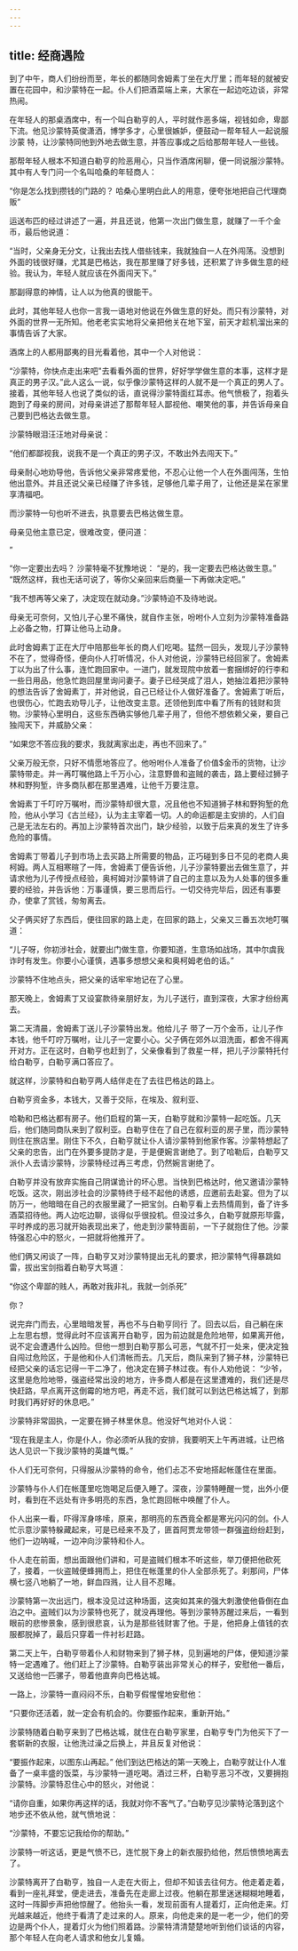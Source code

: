 ```yaml
---
---
---
```

title: 经商遇险
---



到了中午，商人们纷纷而至，年长的都随同舍姆素丁坐在大厅里；而年轻的就被安置在花园中，和沙蒙特在一起。仆人们把酒菜端上来，大家在一起边吃边谈，非常热闹。

在年轻人的那桌酒席中，有一个叫白勒亨的人，平时就作恶多端，视钱如命，卑鄙下流。他见沙蒙特英俊潇洒，博学多才，心里很嫉妒，便鼓动一帮年轻人一起说服沙蒙
特，让沙蒙特同他到外地去做生意，并答应事成之后给那帮年轻人一些钱。

那帮年轻人根本不知道白勒亨的险恶用心，只当作酒席闲聊，便一同说服沙蒙特。其中有人专门问一个名叫哈桑的年轻商人：

“你是怎么找到攒钱的门路的？
哈桑心里明白此人的用意，便夸张地把自己代理商贩”

运送布匹的经过讲述了一遍，并且还说，他第一次出门做生意，就赚了一千个金币，最后他说道：

“当时，父亲身无分文，让我出去找人借些钱来，我就独自一人在外闯荡。没想到外面的钱很好赚，尤其是巴格达，我在那里赚了好多钱，还积累了许多做生意的经验。我认为，年轻人就应该在外面闯天下。”

那副得意的神情，让人以为他真的很能干。

此时，其他年轻人也你一言我一语地对他说在外做生意的好处。而只有沙蒙特，对外面的世界一无所知。他老老实实地将父亲把他关在地下室，前天才趁机溜出来的事情告诉了大家。

酒席上的人都用鄙夷的目光看着他，其中一个人对他说：

“沙蒙特，你快点走出来吧"去看看外面的世界，好好学学做生意的本事，这样才是真正的男子汉。”此人这么一说，似乎像沙蒙特这样的人就不是一个真正的男人了。接着，其他年轻人也说了类似的话，直说得沙蒙特面红耳赤。他气愤极了，抱着头跑到了母亲的房间，对母亲讲述了那帮年轻人鄙视他、嘲笑他的事，并告诉母亲自己要到巴格达去做生意。

沙蒙特眼泪汪汪地对母亲说：



“他们都鄙视我，说我不是一个真正的男子汉，不敢出外去闯天下。”

母亲耐心地劝导他，告诉他父亲非常疼爱他，不忍心让他一个人在外面闯荡，生怕他出意外。并且还说父亲已经赚了许多钱，足够他几辈子用了，让他还是呆在家里享清福吧。

而沙蒙特一句也听不进去，执意要去巴格达做生意。

母亲见他主意已定，很难改变，便问道：

”

“你一定要出去吗？
沙蒙特毫不犹豫地说：
“是的，我一定要去巴格达做生意。”
“既然这样，我也无话可说了，等你父亲回来后商量一下再做决定吧。”

“我不想再等父亲了，决定现在就动身。”沙蒙特迫不及待地说。

母亲无可奈何，又怕儿子心里不痛快，就自作主张，吩咐仆人立刻为沙蒙特准备路上必备之物，打算让他马上动身。

此时舍姆素丁正在大厅中陪那些年长的商人们吃喝。猛然一回头，发现儿子沙蒙特不在了，觉得奇怪，便向仆人打听情况，仆人对他说，沙蒙特已经回家了。舍姆素丁以为出了什么事，连忙跑回家中。一进门，就发现院中放着一套捆绑好的行李和一些日用品，他急忙跑回屋里询问妻子。妻子已经哭成了泪人，她抽泣着把沙蒙特的想法告诉了舍姆素丁，并对他说，自己已经让仆人做好准备了。舍姆素丁听后，也很伤心，忙跑去劝导儿子，让他改变主意。还领他到库中看了所有的钱财和货物。沙蒙特心里明白，这些东西确实够他几辈子用了，但他不想依赖父亲，要自己
独闯天下，并威胁父亲：

“如果您不答应我的要求，我就离家出走，再也不回来了。”

父亲万般无奈，只好不情愿地答应了。他吩咐仆人准备了价值$金币的货物，让沙蒙特带走。并一再叮嘱他路上千万小心，注意野兽和盗贼的袭击，路上要经过狮子林和野狗堑，许多商队都在那里遇难，让他千万要注意。

舍姆素丁千叮咛万嘱咐，而沙蒙特却很大意，况且他也不知道狮子林和野狗堑的危险，他从小学习《古兰经》，认为主主宰着一切。人的命运都是主安排的，人们自己是无法左右的。再加上沙蒙特首次出门，缺少经验，以致于后来真的发生了许多危险的事情。

舍姆素丁带着儿子到市场上去买路上所需要的物品，正巧碰到多日不见的老商人奥柯姆。两人互相寒暄了一阵，舍姆素丁便告诉他，儿子沙蒙特要出去做生意了，并请求他为儿子传授点经验，奥柯姆对沙蒙特讲了自己的主意以及为人处事的很多重要的经验，并告诉他：万事谨慎，要三思而后行。一切交待完毕后，因还有事要办，使拿了赏钱，匆匆离去。

父子俩买好了东西后，便往回家的路上走，在回家的路上，父亲又三番五次地叮嘱道：

“儿子呀，你初涉社会，就要出门做生意，你要知道，生意场如战场，其中尔虞我诈时有发生。你要小心谨慎，遇事多想想父亲和奥柯姆老伯的话。”

沙蒙特不住地点头，把父亲的话牢牢地记在了心里。

那天晚上，舍姆素丁又设宴款待亲朋好友，为儿子送行，直到深夜，大家才纷纷离去。

第二天清晨，舍姆素丁送儿子沙蒙特出发。他给儿子
带了一万个金币，让儿子作本钱，他千叮咛万嘱咐，让儿子一定要小心。父子俩在郊外以泪洗面，都舍不得离开对方。正在这时，白勒亨也赶到了，父亲像看到了救星一样，把儿子沙蒙特托付给白勒亨，白勒亨满口答应了。

就这样，沙蒙特和白勒亨两人结伴走在了去往巴格达的路上。

白勒亨资金多，本钱大，又善于交际，在埃及、叙利亚、

哈勒和巴格达都有房子。他们启程的第一天，白勒亨就和沙蒙特一起吃饭。几天后，他们随同商队来到了叙利亚。白勒亨住在了自己在叙利亚的房子里，而沙蒙特则住在旅店里。刚住下不久，白勒亨就让仆人请沙蒙特到他家作客。沙蒙特想起了父亲的忠告，出门在外要多提防才是，于是便婉言谢绝了。到了哈勒后，白勒亨又派仆人去请沙蒙特，沙蒙特经过再三考虑，仍然婉言谢绝了。

白勒亨并没有放弃实施自己阴谋诡计的坏心思。当快到巴格达时，他又邀请沙蒙特吃饭。这次，刚出涉社会的沙蒙特终于经不起他的诱惑，应邀前去赴宴。但为了以防万一，他暗暗在自己的衣服里藏了一把宝剑。白勒亨看上去热情周到，备了许多酒菜招待他。两人边吃边聊，谈得似乎很投机。但没过多久，白勒亨就原形毕露，平时养成的恶习就开始表现出来了，他走到沙蒙特面前，一下子就抱住了他。沙蒙特强忍心中的怒火，一把就将他推开了。

他们俩又闲谈了一阵，白勒亨又对沙蒙特提出无礼的要求，把沙蒙特气得暴跳如雷，拔出宝剑指着白勒亨大骂道：

“你这个卑鄙的贱人，再敢对我非礼，我就一剑杀死”

你？

说完弃门而去，心里暗暗发誓，再也不与白勒亨同行
了。回去以后，自己躺在床上左思右想，觉得此时不应该离开白勒亨，因为前边就是危险地带，如果离开他，说不定会遭遇什么凶险。但他一想到白勒亨那么可恶，气就不打一处来，便决定独自闯过危险区，于是他和仆人们清帐而去。几天后，商队来到了狮子林，沙蒙特已经把父亲的话忘记得一干二净了，他决定在狮子林过夜。有仆人劝他说：
“少爷，这里是危险地带，强盗经常出没的地方，许多商人都是在这里遭难的，我们还是尽快赶路，早点离开这倒霉的地方吧，再走不远，我们就可以到达巴格达城了，到那时我们再好好的休息吧。”

沙蒙特非常固执，一定要在狮子林里休息。他没好气地对仆人说：

“现在我是主人，你是仆人，你必须听从我的安排，我要明天上午再进城，让巴格达人见识一下我沙蒙特的英雄气慨。”

仆人们无可奈何，只得服从沙蒙特的命令，他们忐忑不安地搭起帐蓬住在里面。

沙蒙特与仆人们在帐蓬里吃饱喝足后便入睡了。深夜，沙蒙特睡醒一觉，出外小便时，看到在不远处有许多明亮的东西，急忙跑回帐中唤醒了仆人。

仆人出来一看，吓得浑身哆嗦，原来，那明亮的东西竟全都是寒光闪闪的剑。仆人忙示意沙蒙特躲藏起来，可是已经来不及了，匪首阿贾龙带领一群强盗纷纷赶到，他们一边呐喊，一边冲向沙蒙特和仆人。

仆人走在前面，想出面跟他们讲和，可是盗贼们根本不听这些，举刀便把他砍死了，接着，一伙盗贼便蜂拥而上，把住在帐蓬里的仆人全部杀死了。刹那间，尸体横七竖八地躺了一地，鲜血四溅，让人目不忍睹。



沙蒙特第一次出远门，根本没见过这种场面，这突如其来的强大刺激使他昏倒在血泊之中。盗贼们以为沙蒙特也死了，就没再理他。等到沙蒙特苏醒过来后，一看到眼前的悲惨景象，感到很悲哀，认为是那些钱财害了他。于是，他把身上值钱的衣服都脱掉了，最后只穿着一件衬衫赶路。

第二天上午，白勒亨带着仆人和财物来到了狮子林，见到遍地的尸体，便知道沙蒙特一定遇难了。他们赶上了沙蒙特。白勒亨装出非常关心的样子，安慰他一番后，又送给他一匹骡子，带着他直奔向巴格达城。

一路上，沙蒙特一直闷闷不乐，白勒亨假惺惺地安慰他：

“只要你还活着，就一定会有机会的。你要振作起来，重新开始。”

沙蒙特随着白勒亨来到了巴格达城，就住在白勒亨家里，白勒亨专门为他买下了一套崭新的衣服，让他洗过澡之后换上，并且反复对他说：

“要振作起来，以图东山再起。”
他们到达巴格达的第一天晚上，白勒亨就让仆人准备了一桌丰盛的饭菜，与沙蒙特一道吃喝。酒过三杯，白勒亨恶习不改，又要拥抱沙蒙特。沙蒙特忍住心中的怒火，对他说：

“请你自重，如果你再这样的话，我就对你不客气了。”白勒亨见沙蒙特沦落到这个地步还不依从他，就气愤地说：

“沙蒙特，不要忘记我给你的帮助。”

沙蒙特一听这话，更是气愤不已，连忙脱下身上的新衣服扔给他，然后愤愤地离去了。



沙蒙特离开了白勒亨，独自一人走在大街上，但却不知该去往何方。他走着走着，看到一座礼拜堂，便走进去，准备先在走廊上过夜。他躺在那里迷迷糊糊地睡着，这时一阵脚步声把他惊醒了。他抬头一看，发现前面有人提着灯，正向他走来。灯光越来越近，他终于看清了走过来的人。原来，向他走来的是一老一少，他们的旁边是两个仆人，提着灯火为他们照着路。沙蒙特清清楚楚地听到他们谈话的内容，那个年轻人在向老人请求和他女儿复婚。